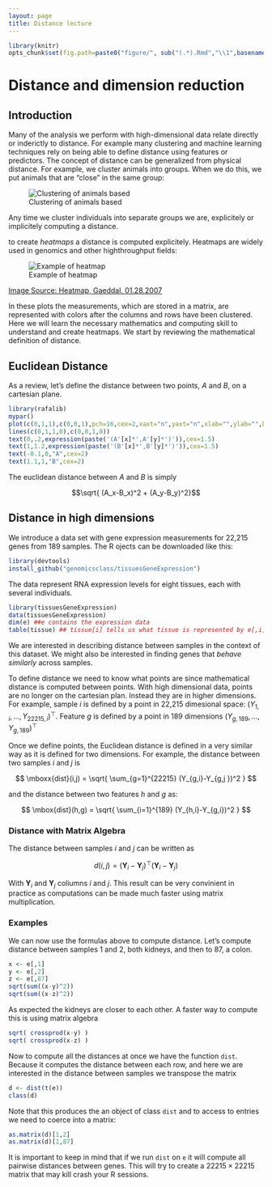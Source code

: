```yaml
---
layout: page
title: Distance lecture
---
```


```r
library(knitr)
opts_chunk$set(fig.path=paste0("figure/", sub("(.*).Rmd","\\1",basename(knitr:::knit_concord$get('infile'))), "-"))
```

# Distance and dimension reduction

## Introduction

Many of the analysis we perform with high-dimensional data relate directly or inderictly to distance. For example many clustering and machine learning techniques rely on being able to define distance using features or predictors. The concept of distance can be generalized from  physical distance. For example, we cluster animals into groups. When we do this, we put animals that are "close" in the same group:

![Clustering of animals based](images/animals.png)

Any time we cluster individuals into separate groups we are, explicitely or implicitely computing a distance. 

to create _heatmaps_ a distance is computed explicitely. Heatmaps are widely used in genomics and other highthroughput fields:

![Example of heatmap](images/handmade/Heatmap.png)

[Image Source: Heatmap, Gaeddal, 01.28.2007](http://commons.wikimedia.org/wiki/File:Heatmap.png) 

In these plots the measurements, which are stored in a matrix, are represented with colors after the columns and rows have been clustered. 
Here we will learn the necessary mathematics and computing skill to understand and create heatmaps. We start by reviewing the mathematical definition of distance. 


## Euclidean Distance

As a review, let's define the distance between two points, $A$ and $B$, on a cartesian plane.

```r
library(rafalib)
mypar()
plot(c(0,1,1),c(0,0,1),pch=16,cex=2,xaxt="n",yaxt="n",xlab="",ylab="",bty="n",xlim=c(-0.25,1.25),ylim=c(-0.25,1.25))
lines(c(0,1,1,0),c(0,0,1,0))
text(0,.2,expression(paste('(A'[x]*',A'[y]*')')),cex=1.5)
text(1,1.2,expression(paste('(B'[x]*',B'[y]*')')),cex=1.5)
text(-0.1,0,"A",cex=2)
text(1.1,1,"B",cex=2)
```

The euclidean distance between $A$ and $B$ is simply

$$\sqrt{ (A_x-B_x)^2 + (A_y-B_y)^2}$$


## Distance in high dimensions

We introduce a data set with gene expression measurements for 22,215 genes from 189 samples. The R ojects can be downloaded like this:

```r
library(devtools)
install_github("genomicsclass/tissuesGeneExpression")
```

The data represent RNA expression levels for eight tissues, each with several individuals.

```r
library(tissuesGeneExpression)
data(tissuesGeneExpression)
dim(e) ##e contains the expression data
table(tissue) ## tissue[i] tells us what tissue is represented by e[,i]
```

We are interested in describing distance between samples in the context of this dataset. We might also be interested in finding genes that _behave similarly_ across samples.

To define distance we need to know what points are since mathematical distance is computed between points. With high dimensional data, points are no longer on the cartesian plan. Instead they are in higher dimensions. For example, sample $i$ is defined by a point in 22,215 dimesional space: $(Y_{1,i},\dots,Y_{22215,i})^\top$. Feature $g$ is defined by a point in 189 dimensions $(Y_{g,189},\dots,Y_{g,189})^\top$

Once we define points, the Euclidean distance is defined in a very similar way as it is defined for two dimensions. For example, the  distance between two samples $i$ and $j$ is

$$
\mboxx{dist}(i,j) = \sqrt{ \sum_{g=1}^{22215} (Y_{g,i}-Y_{g,j })^2 }
$$

and the distance between two features $h$ and $g$ as:

$$
\mbox{dist}(h,g) = \sqrt{ \sum_{i=1}^{189} (Y_{h,i}-Y_{g,i})^2 }
$$


### Distance with Matrix Algebra

The distance between samples $i$ and $j$ can be written as

$$ d(i,j) = (\mathbf{Y}_i - \mathbf{Y}_j)^\top(\mathbf{Y}_i - \mathbf{Y}_j)$$

With $\mathbf{Y}_i$ and $\mathbf{Y}_j$ coliumns $i$ and $j$. This result can be very convinient in practice as computations can be made much faster using matrix multiplication.

### Examples

We can now use the formulas above to compute distance. Let's compute distance between samples 1 and 2, both kidneys, and then to 87, a colon.

```r
x <- e[,1]
y <- e[,2]
z <- e[,87]
sqrt(sum((x-y)^2))
sqrt(sum((x-z)^2))
```

As expected the kidneys are closer to each other. A faster way to compute this is using matrix algebra

```r
sqrt( crossprod(x-y) )
sqrt( crossprod(x-z) )
```

Now to compute all the distances at once we have the function `dist`. Because it computes the distance between each row, and here we are interested in the distance between samples we transpose the matrix

```r
d <- dist(t(e))
class(d)
```

Note that this produces the an object of class `dist` and to access to entries we need to coerce into a matrix:

```r
as.matrix(d)[1,2]
as.matrix(d)[1,87]
```

It is important to keep in mind that if we run `dist` on `e` it will compute all pairwise distances between genes. This will try to create a $22215 \times 22215$ matrix that may kill crash your R sessions.


